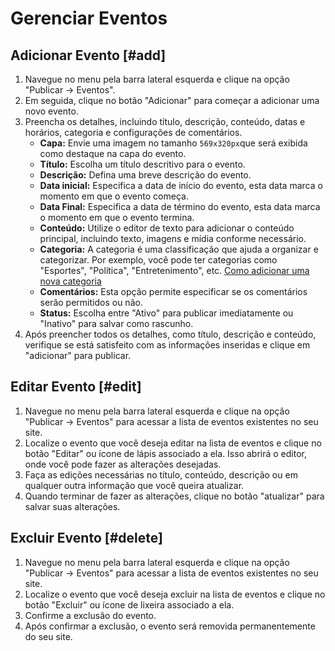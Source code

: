 # Gerenciar Eventos

## Adicionar Evento [#add]

1. Navegue no menu pela barra lateral esquerda e clique na opção "Publicar -> Eventos".
2. Em seguida, clique no botão "Adicionar" para começar a adicionar uma novo evento.
3. Preencha os detalhes, incluindo título, descrição, conteúdo, datas e horários, categoria e configurações de comentários.
    - **Capa:** Envie uma imagem no tamanho `569x320px`que será exibida como destaque na capa do evento.
    - **Título:** Escolha um título descritivo para o evento.
    - **Descrição:** Defina uma breve descrição do evento.
    - **Data inicial:** Especifica a data de início do evento, esta data marca o momento em que o evento começa.
    - **Data Final:** Especifica a data de término do evento, esta data marca o momento em que o evento termina.
    - **Conteúdo:** Utilize o editor de texto para adicionar o conteúdo principal, incluindo texto, imagens e mídia conforme necessário.
    - **Categoria:** A categoria é uma classificação que ajuda a organizar e categorizar. Por exemplo, você pode ter categorias como "Esportes", "Política", "Entretenimento", etc. [Como adicionar uma nova categoria](categories#add)
    - **Comentários:** Esta opção permite especificar se os comentários serão permitidos ou não.
    - **Status:** Escolha entre "Ativo" para publicar imediatamente ou "Inativo" para salvar como rascunho.
4. Após preencher todos os detalhes, como título, descrição e conteúdo, verifique se está satisfeito com as informações inseridas e clique em "adicionar" para publicar.

## Editar Evento [#edit]

1. Navegue no menu pela barra lateral esquerda e clique na opção "Publicar -> Eventos" para acessar a lista de eventos existentes no seu site.
2. Localize o evento que você deseja editar na lista de eventos e clique no botão "Editar" ou ícone de lápis associado a ela. Isso abrirá o editor, onde você pode fazer as alterações desejadas.
3. Faça as edições necessárias no título, conteúdo, descrição ou em qualquer outra informação que você queira atualizar.
4. Quando terminar de fazer as alterações, clique no botão "atualizar" para salvar suas alterações.

## Excluir Evento [#delete]

1. Navegue no menu pela barra lateral esquerda e clique na opção "Publicar -> Eventos" para acessar a lista de eventos existentes no seu site.
2. Localize o evento que você deseja excluir na lista de eventos e clique no botão "Excluir" ou ícone de lixeira associado a ela.
3. Confirme a exclusão do evento.
4. Após confirmar a exclusão, o evento será removida permanentemente do seu site.
